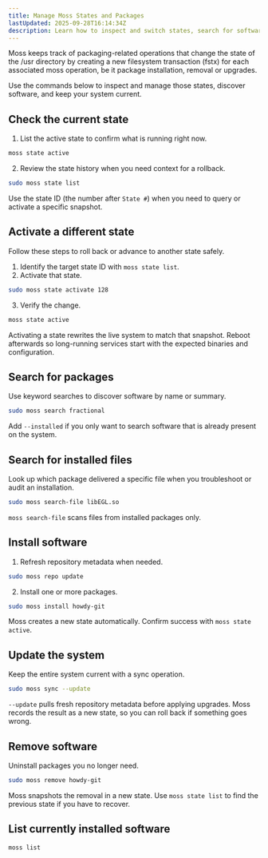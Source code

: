 ```yaml
---
title: Manage Moss States and Packages
lastUpdated: 2025-09-28T16:14:34Z
description: Learn how to inspect and switch states, search for software, and keep an AerynOS system up to date with moss.
---
```


Moss keeps track of packaging-related operations that change the state of the /usr directory by creating a new filesystem transaction (fstx) for each associated moss operation, be it package installation, removal or upgrades. 

Use the commands below to inspect and manage those states, discover software, and keep your system current.

## Check the current state

1. List the active state to confirm what is running right now.

```bash
moss state active
```

2. Review the state history when you need context for a rollback.

```bash
sudo moss state list
```

Use the state ID (the number after `State #`) when you need to query or activate a specific snapshot.

## Activate a different state

Follow these steps to roll back or advance to another state safely.

1. Identify the target state ID with `moss state list`.
2. Activate that state.

```bash
sudo moss state activate 128
```

3. Verify the change.

```bash
moss state active
```

Activating a state rewrites the live system to match that snapshot. Reboot afterwards so long-running services start with the expected binaries and configuration.

## Search for packages

Use keyword searches to discover software by name or summary.

```bash
sudo moss search fractional
```

Add `--installed` if you only want to search software that is already present on the system.

## Search for installed files

Look up which package delivered a specific file when you troubleshoot or audit an installation.

```bash
sudo moss search-file libEGL.so
```

`moss search-file` scans files from installed packages only.

## Install software

1. Refresh repository metadata when needed.

```bash
sudo moss repo update
```

2. Install one or more packages.

```bash
sudo moss install howdy-git
```

Moss creates a new state automatically. Confirm success with `moss state active`.

## Update the system

Keep the entire system current with a sync operation.

```bash
sudo moss sync --update
```

`--update` pulls fresh repository metadata before applying upgrades. Moss records the result as a new state, so you can roll back if something goes wrong.

## Remove software

Uninstall packages you no longer need.

```bash
sudo moss remove howdy-git
```

Moss snapshots the removal in a new state. Use `moss state list` to find the previous state if you have to recover.

## List currently installed software


```bash
moss list 
```
